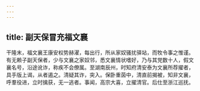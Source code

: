 ```yaml
---
---
---
```

title: 副天保冒充福文襄
---



干隆末，福文襄王康安权势赫濯，每出行，所从家奴骚扰驿站，而牧令事之惟谨。有无赖子副天保者，少与文襄之家奴邻，悉文襄情状嗜好，乃与其党数十人，假文襄名号，沿途讹诈，称疾不会僚属。至湖南辰州，时知府清安泰为文襄所荐擢者，具手版上谒，从者遏之。清疑其诈，突入。保卧重茵中，清直前揭被，知非文襄，呼羣役进，立时擒获，无一逃者。事闻，高宗大喜，立擢清官。后仕至浙江巡抚。